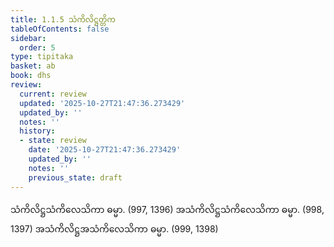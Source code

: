 ```yaml
---
title: 1.1.5 သံကိလိဋ္ဌတ္တိက
tableOfContents: false
sidebar:
  order: 5
type: tipitaka
basket: ab
book: dhs
review:
  current: review
  updated: '2025-10-27T21:47:36.273429'
  updated_by: ''
  notes: ''
  history:
  - state: review
    date: '2025-10-27T21:47:36.273429'
    updated_by: ''
    notes: ''
    previous_state: draft
---
```



<ReviewStatus review={frontmatter.review} showDetails={true} />

<HypothesisAnnotation frontmatter={frontmatter} />

<DynamicBreadcrumb />

<Division number="5" book="dhs" e="ch" v="29" p="1">

<Paragraph number="14" book="dhs">
သံကိလိဋ္ဌသံကိလေသိကာ ဓမ္မာ. (<Emphasis>997, 1396</Emphasis>)
</Paragraph>

<Paragraph number="15" book="dhs">
အသံကိလိဋ္ဌသံကိလေသိကာ ဓမ္မာ. (<Emphasis>998, 1397</Emphasis>)
</Paragraph>

<Paragraph number="16" book="dhs">
အသံကိလိဋ္ဌအသံကိလေသိကာ ဓမ္မာ. (<Emphasis>999, 1398</Emphasis>)
</Paragraph>
</Division>